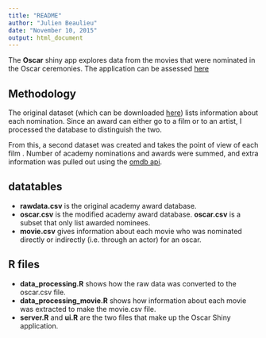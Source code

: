 ```yaml
---
title: "README"
author: "Julien Beaulieu"
date: "November 10, 2015"
output: html_document
---
```


The **Oscar** shiny app explores data from the movies that were nominated in the Oscar ceremonies. The application can be assessed [here](https://jbeaulieu.shinyapps.io/oscar)

## Methodology

The original dataset (which can be downloaded [here](https://www.aggdata.com/free_data_awards_locations/academy_awards)) lists information about each nomination. Since an award can either go to a film or to an artist, I processed the database to distinguish the two.

From this, a second dataset was created and takes the point of view of each film . Number of academy nominations and awards were summed, and extra information was pulled out using the [omdb api](http://omdbapi.com/).

## datatables
- **rawdata.csv** is the original academy award database.
- **oscar.csv** is the modified academy award database. **oscar.csv** is a subset that only list awarded nominees.
- **movie.csv** gives information about each movie who was nominated directly or indirectly (i.e. through an actor) for an oscar.

## R files
- **data_processing.R** shows how the raw data was converted to the oscar.csv file.
- **data_processing_movie.R** shows how information about each movie was extracted to make the movie.csv file.
- **server.R** and **ui.R** are the two files that make up the Oscar Shiny application.